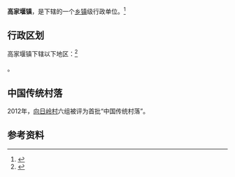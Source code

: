 {{中国乡级行政区|42/05/28/102/000
| 电话区号 = 717
}}

'''高家堰镇'''，是{{PRC admin/fullname|42/05/28/102/000|3}}下辖的一个[[乡镇|乡镇]]级行政单位。<ref>{{PRC admin/ref sgc|{{PRC admin/parent|42/05/28/102/000}}}}</ref>

== 行政区划 ==

高家堰镇下辖以下地区：<ref>{{PRC admin/ref sgc|42/05/28/102/000}}</ref>

{{PRC admin/children|42/05/28/102/000}}。

==中国传统村落==
2012年，[[向日岭村|向日岭村]]六组被评为首批“中国传统村落”。

== 参考资料 ==

{{reflist}}

{{行政区划小作品}}
{{PRC admin/navcat|42/05/28/102/000}}
